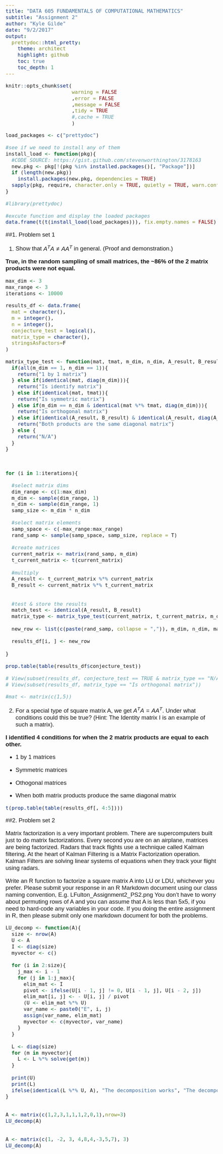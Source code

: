 ```yaml
---
title: "DATA 605 FUNDAMENTALS OF COMPUTATIONAL MATHEMATICS" 
subtitle: "Assignment 2"
author: "Kyle Gilde"
date: "9/2/2017"
output: 
  prettydoc::html_pretty:
    theme: architect
    highlight: github
    toc: true
    toc_depth: 1
---
```

<style type="text/css">
body{
  font-family: Helvetica;
  font-size: 14pt;
}
</style>
<body>
```r
knitr::opts_chunk$set(
                      warning = FALSE
                      ,error = FALSE
                      ,message = FALSE
                      ,tidy = TRUE
                      #,cache = TRUE
                      )
```


```r
load_packages <- c("prettydoc")

#see if we need to install any of them
install_load <- function(pkg){
  #CODE SOURCE: https://gist.github.com/stevenworthington/3178163
  new.pkg <- pkg[!(pkg %in% installed.packages()[, "Package"])]
  if (length(new.pkg)) 
    install.packages(new.pkg, dependencies = TRUE)
  sapply(pkg, require, character.only = TRUE, quietly = TRUE, warn.conflicts = FALSE)
}

#library(prettydoc)

#excute function and display the loaded packages
data.frame(t(t(install_load(load_packages))), fix.empty.names = FALSE)
```

##1. Problem set 1

(1) Show that $A^TA \neq AA^T$ in general. (Proof and demonstration.)

**True, in the random sampling of small matrices, the ~86% of the 2 matrix products were not equal.**

```r

max_dim <- 3
max_range <- 3
iterations <- 10000

results_df <- data.frame(
  mat = character(), 
  m = integer(),
  n = integer(),
  conjecture_test = logical(),
  matrix_type = character(), 
  stringsAsFactors=F
)

matrix_type_test <- function(mat, tmat, m_dim, n_dim, A_result, B_result){
  if(all(m_dim == 1, n_dim == 1)){
    return("1 by 1 matrix")
  } else if(identical(mat, diag(m_dim))){
    return("Is identify matrix")
  } else if(identical(mat, tmat)){
    return("Is symmetric matrix")
  } else if(m_dim == n_dim & identical(mat %*% tmat, diag(m_dim))){
    return("Is orthogonal matrix")
  } else if(identical(A_result, B_result) & identical(A_result, diag(A_result[1, 1], nrow(A_result)))){
    return("Both products are the same diagonal matrix")
  } else {
    return("N/A")
  }
}



for (i in 1:iterations){

  #select matrix dims
  dim_range <- c(1:max_dim)
  m_dim <- sample(dim_range, 1)
  n_dim <- sample(dim_range, 1)
  samp_size <- m_dim * n_dim

  #select matrix elements
  samp_space <- c(-max_range:max_range)  
  rand_samp <- sample(samp_space, samp_size, replace = T)
  
  #create matrices
  current_matrix <- matrix(rand_samp, m_dim)
  t_current_matrix <- t(current_matrix)
  
  #multiply
  A_result <- t_current_matrix %*% current_matrix
  B_result <- current_matrix %*% t_current_matrix
  
  
  #test & store the results
  match_test <- identical(A_result, B_result)
  matrix_type <- matrix_type_test(current_matrix, t_current_matrix, m_dim, n_dim, A_result, B_result)
  
  new_row <- list(c(paste(rand_samp, collapse = ",")), m_dim, n_dim, match_test, matrix_type)
  
  results_df[i, ] <- new_row
  
}  

prop.table(table(results_df$conjecture_test))

# View(subset(results_df, conjecture_test == TRUE & matrix_type == "N/A"))
# View(subset(results_df, matrix_type == "Is orthogonal matrix"))

#mat <- matrix(c(1,5))

```




(2) For a special type of square matrix A, we get $A^TA = AA^T$. Under what conditions could this be true? (Hint: The Identity matrix I is an example of such a matrix).

**I identified 4 conditions for when the 2 matrix products are equal to each other. **

+ 1 by 1 matrices

+ Symmetric matrices

+ Othogonal matrices

+ When both matrix products produce the same diagonal matrix


```r

t(prop.table(table(results_df[, 4:5])))

```



##2. Problem set 2

Matrix factorization is a very important problem. There are supercomputers built just to do matrix  factorizations. Every second you are on an airplane, matrices are being factorized. Radars that track flights use a technique called Kalman filtering. At the heart of Kalman Filtering is a Matrix Factorization operation. Kalman Filters are solving linear systems of equations when they track your flight using radars. 

Write an R function to factorize a square matrix A into LU or LDU, whichever you prefer. Please submit your response in an R Markdown document using our class naming convention, E.g. LFulton_Assignment2_PS2.png You don't have to worry about permuting rows of A and you can assume that A is less than 5x5, if you need to hard-code any variables in your code. If you doing the entire assignment in R, then please submit only one markdown document for both the problems.


```r
LU_decomp <- function(A){
  size <- nrow(A)
  U <- A
  I <- diag(size)
  myvector <- c()
  
  for (i in 2:size){
    j_max <- i - 1
    for (j in 1:j_max){
      elim_mat <- I
      pivot <- ifelse(U[i - 1, j] != 0, U[i - 1, j], U[i - 2, j])
      elim_mat[i, j] <- - U[i, j] / pivot
      (U <- elim_mat %*% U)
      var_name <- paste0("E", i, j)
      assign(var_name, elim_mat)
      myvector <- c(myvector, var_name)
    }
  }
  
  L <- diag(size)
  for (m in myvector){
    L <- L %*% solve(get(m))
  }
   
  print(U)
  print(L)
  ifelse(identical(L %*% U, A), "The decomposition works", "The decomposition doesn't work")
}


A <- matrix(c(1,2,3,1,1,1,2,0,1),nrow=3)
LU_decomp(A)


A <- matrix(c(1, -2, 3, 4,8,4,-3,5,7), 3)
LU_decomp(A)
```





</body>